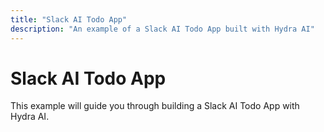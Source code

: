```yaml
---
title: "Slack AI Todo App"
description: "An example of a Slack AI Todo App built with Hydra AI"
---
```


# Slack AI Todo App

This example will guide you through building a Slack AI Todo App with Hydra AI.

<GitHubLink href="https://github.com/use-hydra-ai/slack-ai-app-template" />